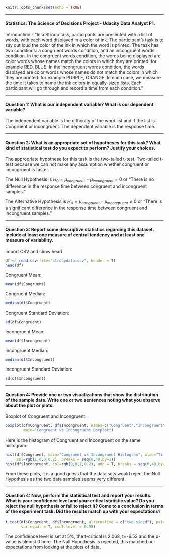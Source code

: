 ```r
knitr::opts_chunk$set(echo = TRUE)
```
******
#### Statistics: The Science of Decisions Project - Udacity Data Analyst P1.

Introduction - "In a Stroop task, participants are presented with a list of words, with each word displayed in a color of ink. The participant's task is to say out loud the color of the ink in which the word is printed. The task has two conditions: a congruent words condition, and an incongruent words condition. In the congruent words condition, the words being displayed are color words whose names match the colors in which they are printed: for example RED, BLUE. In the incongruent words condition, the words displayed are color words whose names do not match the colors in which they are printed: for example PURPLE, ORANGE. In each case, we measure the time it takes to name the ink colors in equally-sized lists. Each participant will go through and record a time from each condition."

******
#### Question 1: What is our independent variable? What is our dependent variable?

The independent variable is the difficulty of the word list and if the list is Congruent or incongruent. The dependent variable is the response time.

******
#### Question 2: What is an appropriate set of hypotheses for this task? What kind of statistical test do you expect to perform? Justify your choices.

The appropriate hypothese for this task is the two-tailed t-test. Two-tailed t-test because we can not make any assumption whether congruent or incongruent is faster.

The Null Hypothesis is $H_0 = \mu_{congruent}-\mu_{incongruent} = 0$ or "There is no difference in the response time between congruent and incongruent samples."


The Alternative Hypothesis is $H_A = \mu_{congruent}-\mu_{incongruent} \neq 0$ or "There is a significant difference in the response time between congruent and incongruent samples."

******
#### Question 3: Report some descriptive statistics regarding this dataset. Include at least one measure of central tendency and at least one measure of variability.

Import CSV and show head

```r
df <- read.csv(file="stroopdata.csv", header = T)
head(df)
```

Congruent Mean:
```r
mean(df$Congruent)
```

Congruent Median:
```r
median(df$Congruent)
```

Congruent Standard Deviation:
```r
sd(df$Congruent)
```

Incongruent Mean:
```r
mean(df$Incongruent)
```

Incongruent Median:
```r
median(df$Incongruent)
```

Incongruent Standard Deviation:
```r
sd(df$Incongruent)
```

******
#### Question 4: Provide one or two visualizations that show the distribution of the sample data. Write one or two sentences noting what you observe about the plot or plots.

Boxplot of Congruent and Incongruent.
```r
boxplot(df$Congruent, df$Incongruent, names=c("Congruent","Incongruent"), 
        main="Congruent vs Incongruent Boxplot")
```

Here is the histogram of Congruent and Incongruent on the same histogram:
```r
hist(df$Congruent, main="Congruent vs Incongruent Histogram", xlab="Time", ylab="Count",  
     col=rgb(1,0,0,0.2), breaks = seq(0,40,by=1))
hist(df$Incongruent, col=rgb(0,0,1,0.2), add = T, breaks = seq(0,40,by=1))
```

From these plots, it is a good guess that the data sets would reject the Null Hypothesis as the two data samples seems very different.

******
#### Question 4: Now, perform the statistical test and report your results. What is your confidence level and your critical statistic value? Do you reject the null hypothesis or fail to reject it? Come to a conclusion in terms of the experiment task. Did the results match up with your expectations?

```r
t.test(df$Congruent, df$Incongruent, alternative = c("two.sided"), paired = FALSE,
       var.equal = T, conf.level = 0.95)
```

The confidence level is set at 5%, the t-critical is 2.068, t=-6.53 and the p-value is almost 0 here. The Null Hypothesis is rejected, this matched our expectations from looking at the plots of data.


